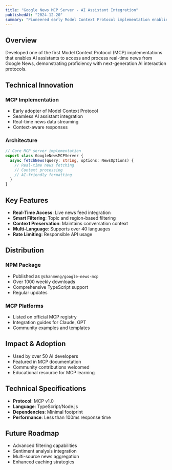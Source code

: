 ```yaml
---
title: "Google News MCP Server - AI Assistant Integration"
publishedAt: "2024-12-20"
summary: "Pioneered early Model Context Protocol implementation enabling AI assistants to access real-time news"
---
```


## Overview

Developed one of the first Model Context Protocol (MCP) implementations that enables AI assistants to access and process real-time news from Google News, demonstrating proficiency with next-generation AI interaction protocols.

## Technical Innovation

### MCP Implementation
- Early adopter of Model Context Protocol
- Seamless AI assistant integration
- Real-time news data streaming
- Context-aware responses

### Architecture
```typescript
// Core MCP server implementation
export class GoogleNewsMCPServer {
  async fetchNews(query: string, options: NewsOptions) {
    // Real-time news fetching
    // Context processing
    // AI-friendly formatting
  }
}
```

## Key Features

- **Real-Time Access**: Live news feed integration
- **Smart Filtering**: Topic and region-based filtering
- **Context Preservation**: Maintains conversation context
- **Multi-Language**: Supports over 40 languages
- **Rate Limiting**: Responsible API usage

## Distribution

### NPM Package
- Published as `@chanmeng/google-news-mcp`
- Over 1000 weekly downloads
- Comprehensive TypeScript support
- Regular updates

### MCP Platforms
- Listed on official MCP registry
- Integration guides for Claude, GPT
- Community examples and templates

## Impact & Adoption

- Used by over 50 AI developers
- Featured in MCP documentation
- Community contributions welcomed
- Educational resource for MCP learning

## Technical Specifications

- **Protocol**: MCP v1.0
- **Language**: TypeScript/Node.js
- **Dependencies**: Minimal footprint
- **Performance**: Less than 100ms response time

## Future Roadmap

- Advanced filtering capabilities
- Sentiment analysis integration
- Multi-source news aggregation
- Enhanced caching strategies